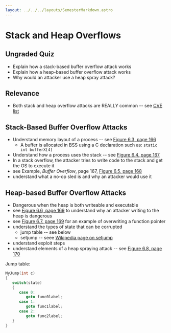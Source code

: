 ```yaml
---
layout: ../../../layouts/SemesterMarkdown.astro
---
```


# Stack and Heap Overflows

## Ungraded Quiz

- Explain how a stack-based buffer overflow attack works
- Explain how a heap-based buffer overflow attack works
- Why would an attacker use a heap spray attack?

## Relevance

- Both stack and heap overflow attacks are REALLY common -- see
  [CVE list](https://www.cvedetails.com/vulnerability-list/opov-1/overflow.html)

## Stack-Based Buffer Overflow Attacks

- Understand memory layout of a process -- see
  [Figure 6.3, page 166](https://people.scs.carleton.ca/~paulv/toolsjewels/TJrev1/ch6-rev1.pdf)
  - A buffer is allocated in BSS using a C declaration such as:
    `static int bufferX[4]`
- Understand how a process uses the stack -- see
  [Figure 6.4, page 167](https://people.scs.carleton.ca/~paulv/toolsjewels/TJrev1/ch6-rev1.pdf)
- In a stack overflow, the attacker tries to write code to the stack and get the
  OS to execute it
- see Example, _Buffer Overflow_, page 167,
  [Figure 6.5, page 168](https://people.scs.carleton.ca/~paulv/toolsjewels/TJrev1/ch6-rev1.pdf)
- understand what a no-op sled is and why an attacker would use it

## Heap-based Buffer Overflow Attacks

- Dangerous when the heap is both writeable and executable
- see
  [Figure 6.6, page 169](https://people.scs.carleton.ca/~paulv/toolsjewels/TJrev1/ch6-rev1.pdf)
  to understand why an attacker writing to the heap is dangerous
- see
  [Figure 6.7, page 169](https://people.scs.carleton.ca/~paulv/toolsjewels/TJrev1/ch6-rev1.pdf)
  for an example of overwriting a function pointer
- understand the types of state that can be corrupted
  - jump table -- see below
  - setjump -- seee
    [Wikipedia page on setjump](https://en.wikipedia.org/wiki/Setjmp.h)
- understand exploit steps
- understand elements of a heap spraying attack -- see
  [Figure 6.8, page 170](https://people.scs.carleton.ca/~paulv/toolsjewels/TJrev1/ch6-rev1.pdf)

Jump table:

```c
MyJump(int c)
{
   switch(state)
   {
      case 0:
         goto func0label;
      case 1:
         goto func1label;
      case 2:
         goto func2label;
   }
}
```
